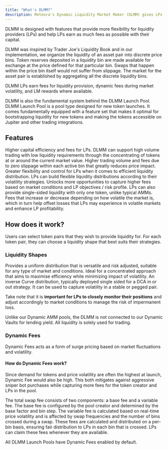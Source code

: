 ```yaml
---
title: "What's DLMM?"
description: Meteora's Dynamic Liquidity Market Maker (DLMM) gives LPs access to dynamic fees and precise liquidity concentration all in real-time.
---
```


DLMM is designed with features that provide more flexibility for liquidity providers (LPs) and help LPs earn as much fees as possible with their capital. 

DLMM was inspired by Trader Joe's Liquidity Book and in our implementation, we organize the liquidity of an asset pair into discrete price bins. Token reserves deposited in a liquidity bin are made available for exchange at the price defined for that particular bin. Swaps that happen within the price bin itself would not suffer from slippage. The market for the asset pair is established by aggregating all the discrete liquidity bins.

DLMM LPs earn fees for liquidity provision, dynamic fees during market volatility, and LM rewards where available.

DLMM is also the fundamental system behind the DLMM Launch Pool. DLMM Launch Pool is a pool type designed for new token launches. It comes fundamentally equipped with a feature set that makes it optimal for bootstrapping liquidity for new tokens and making the tokens accessible on Jupiter and other trading integrations.

## Features

<CardGroup>
  <Card title="High Capital Efficiency" icon="chart-line" iconType="solid">
    Higher capital efficiency and fees for LPs. DLMM can support high volume trading with low liquidity requirements through the concentrating of tokens at or around the current market value. Higher trading volume and fees due to zero slippage within each active bin that greatly reduces price impact.
  </Card>
  <Card title="Flexible Volatility Strategy" icon="sliders" iconType="solid">
    Greater flexibility and control for LPs when it comes to efficient liquidity distribution. LPs can build flexible liquidity distributions according to their volatility strategies.
  </Card>
  <Card title="Capture Higher Fees" icon="coin" iconType="solid">
    Unlocks more opportunities to capture higher fees based on market conditions and LP objectives / risk profile. LPs can also provide single-sided liquidity with only one token, unlike typical AMMs.  
  </Card>
  <Card title="Dynamic Fees" icon="bolt" iconType="solid">
    Fees that increase or decrease depending on how volatile the market is, which in turn help offset losses that LPs may experience in volatile markets and enhance LP profitability.
  </Card>
</CardGroup>

## How does it work?

Users can select token pairs that they wish to provide liquidity for. For each token pair, they can choose a liquidity shape that best suits their strategies. 

### Liquidity Shapes

<CardGroup>
  <Card title="Spot" icon="chart-column" iconType="solid">
    Provides a uniform distribution that is versatile and risk adjusted, suitable for any type of market and conditions.
  </Card>
  <Card title="Curve" icon="chart-scatter-bubble" iconType="solid">
    Ideal for a concentrated approach that aims to maximise efficiency while minimizing impact of volatility.
  </Card>
  <Card title="Bid-ask" icon="chart-waterfall" iconType="solid">
    An inverse Curve distribution, typically deployed single sided for a DCA in or out strategy. It can be used to capture volatility in a stable or pegged pair.
  </Card>
</CardGroup>

Take note that it is **important for LPs to closely monitor their positions** and adjust accordingly to market conditions to manage the risk of impermanent loss.

<Note>Unlike our Dynamic AMM pools, the DLMM is not connected to our Dynamic Vaults for lending yield.  All liquidity is solely used for trading.</Note>

### Dynamic Fees

Dynamic Fees acts as a form of surge pricing based on market fluctuations and volatility.

#### How do Dynamic Fees work?

Since demand for tokens and price volatility are often the highest at launch, Dynamic Fee would also be high. This both mitigates against aggressive sniper bot purchases while capturing more fees for the token creator and LPs in the pool.

The total swap fee consists of two components: a base fee and a variable fee. The base fee is configured by the pool creator and determined by the base factor and bin step. The variable fee is calculated based on real-time price volatility and is affected by swap frequencies and the number of bins crossed during a swap. These fees are calculated and distributed on a per-bin basis, ensuring fair distribution to LPs in each bin that is crossed. LPs can claim these fees whenever they are available.

<Note>All DLMM Launch Pools have Dynamic Fees enabled by default. </Note>